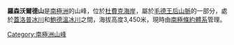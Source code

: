 {{Coord|85|4|S|179|6|W|display=title}}

'''羅森沃爾德山'''是[[南極洲|南極洲]]的山峰，位於[[杜費克海岸|杜費克海岸]]，屬於[[毛德王后山脈|毛德王后山脈]]的一部分，處於[[蓋洛普冰川|蓋洛普冰川]]和[[鮑德溫冰川|鮑德溫冰川]]之間，海拔高度3,450米，現時由[[南極條約體系|南極條約體系]]管理。

{{DEFAULTSORT:Mount Rosenwald}}
[[Category:南極洲山峰|Category:南極洲山峰]]


{{DufekCoast-geo-stub}}